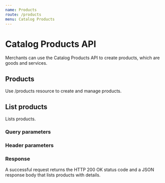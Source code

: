 ```yaml
---
name: Products
route: /products
menu: Catalog Products
---
```



# Catalog Products API

Merchants can use the Catalog Products API to create products, which are goods and services.

## Products

Use /products resource to create and manage products.

## List products

<Route method="GET" path="/products" />

Lists products.

### Query parameters

<ListProductsQuery />

### Header parameters

<RequestHeader />

### Response

A successful request returns the HTTP 200 OK status code and a JSON response body that lists products with details.

<ListProductsResponse />
